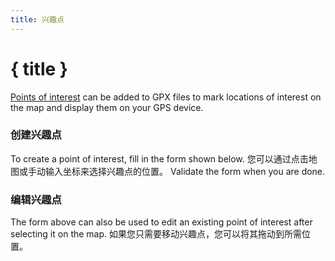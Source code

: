 ```yaml
---
title: 兴趣点
---
```


<script>
</script>

# <MapPin size="24" class="inline-block" style="margin-bottom: 5px" /> { title }

[Points of interest](../gpx) can be added to GPX files to mark locations of interest on the map and display them on your GPS device.

### 创建兴趣点

To create a point of interest, fill in the form shown below.
您可以通过点击地图或手动输入坐标来选择兴趣点的位置。
Validate the form when you are done.

<div class="flex flex-row justify-center">
    <Waypoint class="text-foreground p-3 border rounded-md shadow-lg" />
</div>

### 编辑兴趣点

The form above can also be used to edit an existing point of interest after selecting it on the map.
如果您只需要移动兴趣点，您可以将其拖动到所需位置。
